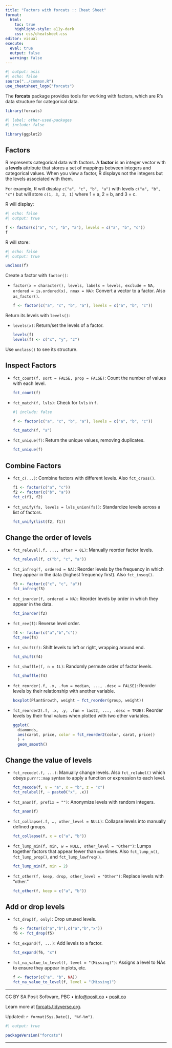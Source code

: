 ```yaml
---
title: "Factors with forcats :: Cheat Sheet"
format: 
  html:
    toc: true
    highlight-style: a11y-dark
    css: css/cheatsheet.css
editor: visual
execute:
  eval: true
  output: false
  warning: false
---
```


```r
#| output: asis
#| echo: false
source("../common.R")
use_cheatsheet_logo("forcats")
```

The **forcats** package provides tools for working with factors, which are R's data structure for categorical data.

```r
library(forcats)
```

```r
#| label: other-used-packages
#| include: false

library(ggplot2)
```

## Factors

R represents categorical data with factors.
A **factor** is an integer vector with a **levels** attribute that stores a set of mappings between integers and categorical values.
When you view a factor, R displays not the integers but the levels associated with them.

For example, R will display `c("a", "c", "b", "a")` with levels `c("a", "b", "c")` but will store `c(1, 3, 2, 1)` where 1 = a, 2 = b, and 3 = c.

R will display:

```r
#| echo: false
#| output: true

f <- factor(c("a", "c", "b", "a"), levels = c("a", "b", "c"))
f
```

R will store:

```r
#| echo: false
#| output: true

unclass(f)
```

Create a factor with `factor()`:

-   `factor(x = character(), levels, labels = levels, exclude = NA, ordered = is.ordered(x), nmax = NA)`: Convert a vector to a factor.
    Also `as_factor()`.

    ```r
    f <- factor(c("a", "c", "b", "a"), levels = c("a", "b", "c"))
    ```

Return its levels with `levels()`:

-   `levels(x)`: Return/set the levels of a factor.

    ```r
    levels(f)
    levels(f) <- c("x", "y", "z")
    ```

Use `unclass()` to see its structure.

## Inspect Factors

-   `fct_count(f, sort = FALSE, prop = FALSE)`: Count the number of values with each level.

    ```r
    fct_count(f)
    ```

-   `fct_match(f, lvls)`: Check for `lvls` in `f`.

    ```r
    #| include: false

    f <- factor(c("a", "c", "b", "a"), levels = c("a", "b", "c"))
    ```

    ```r
    fct_match(f, "a")
    ```

-   `fct_unique(f)`: Return the unique values, removing duplicates.

    ```r
    fct_unique(f)
    ```

## Combine Factors

-   `fct_c(...)`: Combine factors with different levels.
    Also `fct_cross()`.

    ```r
    f1 <- factor(c("a", "c"))
    f2 <- factor(c("b", "a"))
    fct_c(f1, f2)
    ```

-   `fct_unify(fs, levels = lvls_union(fs))`: Standardize levels across a list of factors.

    ```r
    fct_unify(list(f2, f1))
    ```

## Change the order of levels

-   `fct_relevel(.f, ..., after = 0L)`: Manually reorder factor levels.

    ```r
    fct_relevel(f, c("b", "c", "a"))
    ```

-   `fct_infreq(f, ordered = NA)`: Reorder levels by the frequency in which they appear in the data (highest frequency first).
    Also `fct_inseq()`.

    ```r
    f3 <- factor(c("c", "c", "a"))
    fct_infreq(f3)
    ```

-   `fct_inorder(f, ordered = NA)`: Reorder levels by order in which they appear in the data.

    ```r
    fct_inorder(f2)
    ```

-   `fct_rev(f)`: Reverse level order.

    ```r
    f4 <- factor(c("a","b","c"))
    fct_rev(f4)
    ```

-   `fct_shift(f)`: Shift levels to left or right, wrapping around end.

    ```r
    fct_shift(f4)
    ```

-   `fct_shuffle(f, n = 1L)`: Randomly permute order of factor levels.

    ```r
    fct_shuffle(f4)
    ```

-   `fct_reorder(.f, .x, .fun = median, ..., .desc = FALSE)`: Reorder levels by their relationship with another variable.

    ```r
    boxplot(PlantGrowth, weight ~ fct_reorder(group, weight))
    ```

-   `fct_reorder2(.f, .x, .y, .fun = last2, ..., .desc = TRUE)`: Reorder levels by their final values when plotted with two other variables.

    ```r
    ggplot(
      diamonds,
      aes(carat, price, color = fct_reorder2(color, carat, price))
      ) + 
      geom_smooth()
    ```

## Change the value of levels

-   `fct_recode(.f, ...)`: Manually change levels.
    Also `fct_relabel()` which obeys `purrr::map` syntax to apply a function or expression to each level.

    ```r
    fct_recode(f, v = "a", x = "b", z = "c")
    fct_relabel(f, ~ paste0("x", .x))
    ```

-   `fct_anon(f, prefix = "")`: Anonymize levels with random integers.

    ```r
    fct_anon(f)
    ```

-   `fct_collapse(.f, …, other_level = NULL)`: Collapse levels into manually defined groups.

    ```r
    fct_collapse(f, x = c("a", "b"))
    ```

-   `fct_lump_min(f, min, w = NULL, other_level = "Other")`: Lumps together factors that appear fewer than `min` times.
    Also `fct_lump_n()`, `fct_lump_prop()`, and `fct_lump_lowfreq()`.

    ```r
    fct_lump_min(f, min = 2)
    ```

-   `fct_other(f, keep, drop, other_level = "Other")`: Replace levels with "other."

    ```r
    fct_other(f, keep = c("a", "b"))
    ```

## Add or drop levels

-   `fct_drop(f, only)`: Drop unused levels.

    ```r
    f5 <- factor(c("a","b"),c("a","b","x"))
    f6 <- fct_drop(f5)
    ```

-   `fct_expand(f, ...)`: Add levels to a factor.

    ```r
    fct_expand(f6, "x")
    ```

-   `fct_na_value_to_level(f, level = "(Missing)")`: Assigns a level to NAs to ensure they appear in plots, etc.

    ```r
    f <- factor(c("a", "b", NA))
    fct_na_value_to_level(f, level = "(Missing)")
    ```

------------------------------------------------------------------------

CC BY SA Posit Software, PBC • [info\@posit.co](mailto:info@posit.co) • [posit.co](https://posit.co)

Learn more at [forcats.tidyverse.org](https://forcats.tidyverse.org).

Updated: `r format(Sys.Date(), "%Y-%m")`.

```r
#| output: true

packageVersion("forcats")
```

------------------------------------------------------------------------
